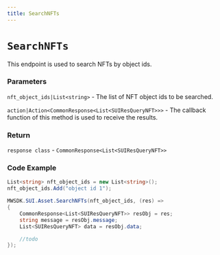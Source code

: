 ```yaml
---
title: SearchNFTs
---
```


# `SearchNFTs`
This endpoint is used to search NFTs by object ids.

### Parameters

`nft_object_ids|List<string>` - The list of NFT object ids to be searched.

`action|Action<CommonResponse<List<SUIResQueryNFT>>>` - The callback function of this method is used to receive the results.

### Return

`response class` - `CommonResponse<List<SUIResQueryNFT>>`

### Code Example

```csharp
List<string> nft_object_ids = new List<string>();
nft_object_ids.Add("object id 1");

MWSDK.SUI.Asset.SearchNFTs(nft_object_ids, (res) =>
{
    CommonResponse<List<SUIResQueryNFT>> resObj = res;
    string message = resObj.message;
    List<SUIResQueryNFT> data = resObj.data;

    //todo
});
```
